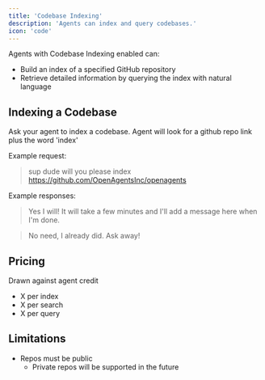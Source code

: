 ```yaml
---
title: 'Codebase Indexing'
description: 'Agents can index and query codebases.'
icon: 'code'
---
```


Agents with Codebase Indexing enabled can:
* Build an index of a specified GitHub repository
* Retrieve detailed information by querying the index with natural language

## Indexing a Codebase

Ask your agent to index a codebase. Agent will look for a github repo link plus the word 'index'

Example request:
> sup dude will you please index https://github.com/OpenAgentsInc/openagents

Example responses:
> Yes I will! It will take a few minutes and I'll add a message here when I'm done.

> No need, I already did. Ask away!

## Pricing

Drawn against agent credit
- X per index
- X per search
- X per query

## Limitations

* Repos must be public
  * Private repos will be supported in the future

